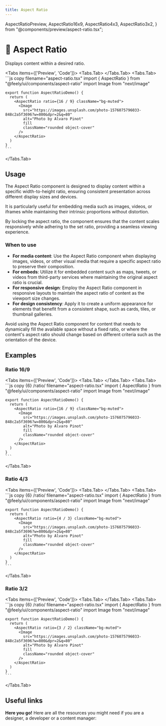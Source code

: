 ```yaml
---
title: Aspect Ratio
---
```


  AspectRatioPreview,
  AspectRatio16x9,
  AspectRatio4x3,
  AspectRatio3x2,
} from "@components/preview/aspect-ratio.tsx";

# 💠 Aspect Ratio

Displays content within a desired ratio.

<Tabs items={['Preview', 'Code']}>
  <Tabs.Tab>
    <AspectRatioPreview />
  </Tabs.Tab>
  <Tabs.Tab>
    ```js copy filename="aspect-ratio.tsx"
    import { AspectRatio } from "@feely/ui/components/aspect-ratio"
    import Image from "next/image"

    export function AspectRatioDemo() {
      return (
        <AspectRatio ratio={16 / 9} className="bg-muted">
          <Image
            src="https://images.unsplash.com/photo-1576075796033-848c2a5f3696?w=800&dpr=2&q=80"
            alt="Photo by Alvaro Pinot"
            fill
            className="rounded object-cover"
          />
        </AspectRatio>
      )
    }
    ```

  </Tabs.Tab>
</Tabs>

## Usage

The Aspect Ratio component is designed to display content within a specific width-to-height ratio, ensuring consistent presentation across different display sizes and devices.

It is particularly useful for embedding media such as images, videos, or iframes while maintaining their intrinsic proportions without distortion.

By locking the aspect ratio, the component ensures that the content scales responsively while adhering to the set ratio, providing a seamless viewing experience.

### When to use

- **For media content**: Use the Aspect Ratio component when displaying images, videos, or other visual media that require a specific aspect ratio to preserve their composition.
- **For embeds**: Utilize it for embedded content such as maps, tweets, or videos from third-party services where maintaining the original aspect ratio is crucial.
- **For responsive design**: Employ the Aspect Ratio component in responsive layouts to maintain the aspect ratio of content as the viewport size changes.
- **For design consistency**: Apply it to create a uniform appearance for elements that benefit from a consistent shape, such as cards, tiles, or thumbnail galleries.

Avoid using the Aspect Ratio component for content that needs to dynamically fill the available space without a fixed ratio, or where the content's aspect ratio should change based on different criteria such as the orientation of the device.

## Examples

### Ratio 16/9

<Tabs items={['Preview', 'Code']}>
  <Tabs.Tab>
    <AspectRatio16x9 />
  </Tabs.Tab>
  <Tabs.Tab>
    ```js copy {6} /ratio/ filename="aspect-ratio.tsx"
    import { AspectRatio } from "@feely/ui/components/aspect-ratio"
    import Image from "next/image"

    export function AspectRatioDemo() {
      return (
        <AspectRatio ratio={16 / 9} className="bg-muted">
          <Image
            src="https://images.unsplash.com/photo-1576075796033-848c2a5f3696?w=800&dpr=2&q=80"
            alt="Photo by Alvaro Pinot"
            fill
            className="rounded object-cover"
          />
        </AspectRatio>
      )
    }
    ```

  </Tabs.Tab>
</Tabs>

### Ratio 4/3

<Tabs items={['Preview', 'Code']}>
  <Tabs.Tab>
    <AspectRatio4x3 />
  </Tabs.Tab>
  <Tabs.Tab>
    ```js copy {6} /ratio/ filename="aspect-ratio.tsx"
    import { AspectRatio } from "@feely/ui/components/aspect-ratio"
    import Image from "next/image"

    export function AspectRatioDemo() {
      return (
        <AspectRatio ratio={4 / 3} className="bg-muted">
          <Image
            src="https://images.unsplash.com/photo-1576075796033-848c2a5f3696?w=800&dpr=2&q=80"
            alt="Photo by Alvaro Pinot"
            fill
            className="rounded object-cover"
          />
        </AspectRatio>
      )
    }
    ```

  </Tabs.Tab>
</Tabs>

### Ratio 3/2

<Tabs items={['Preview', 'Code']}>
  <Tabs.Tab>
    <AspectRatio3x2 />
  </Tabs.Tab>
  <Tabs.Tab>
    ```js copy {6} /ratio/ filename="aspect-ratio.tsx"
    import { AspectRatio } from "@feely/ui/components/aspect-ratio"
    import Image from "next/image"

    export function AspectRatioDemo() {
      return (
        <AspectRatio ratio={3 / 2} className="bg-muted">
          <Image
            src="https://images.unsplash.com/photo-1576075796033-848c2a5f3696?w=800&dpr=2&q=80"
            alt="Photo by Alvaro Pinot"
            fill
            className="rounded object-cover"
          />
        </AspectRatio>
      )
    }
    ```

  </Tabs.Tab>
</Tabs>

## Useful links

**Here you go!** Here are all the resources you might need if you are a designer, a developer or a content manager:

<Cards className="mt-8">
  <Card
    title="🤖 Storybook"
    href="https://www.stories.fusillo.design/?path=/docs/components-aspectratio--documentation"
  />
  <Card
    title="🪄 Figma"
    href="https://www.figma.com/file/acdO58jx9zgGfkKu6htrx2/%F0%9F%94%B5-Fusillo-Design-System?type=design&node-id=164%3A294&mode=design&t=F5zgbD2phu8xvUpj-1"
  />
  <Card
    title="🐝 API Reference"
    href="https://www.radix-ui.com/primitives/docs/components/aspect-ratio#api-reference"
  />
</Cards>

